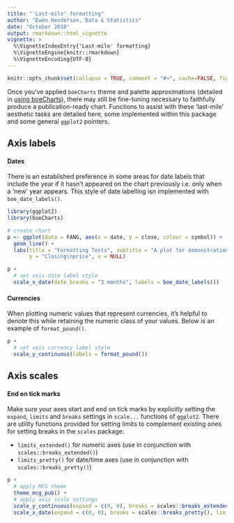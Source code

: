 ```yaml
---
title: "'Last-mile' formatting"
author: "Ewen Henderson, Data & Statistics"
date: "October 2018"
output: rmarkdown::html_vignette
vignette: >
  %\VignetteIndexEntry{'Last-mile' formatting}
  %\VignetteEngine{knitr::rmarkdown}
  %\VignetteEncoding{UTF-8}
---
```


```r
knitr::opts_chunk$set(collapse = TRUE, comment = "#>", cache=FALSE, fig.dpi = 96, fig.width = 7, fig.height = 5)
```

Once you've applied `boeCharts` theme and palette approximations (detailed in [using boeCharts](using-boeCharts.html)), there may still be fine-tuning necessary to faithfully produce a publication-ready chart. Functions to assist with these 'last-mile' aesthetic tasks are detailed here, some implemented within this package and some general `ggplot2` pointers.


## Axis labels

#### Dates

There is an established preference in some areas for date labels that include the year if it hasn't appeared on the chart previously i.e. only when a 'new' year appears. This style of date labelling isn implemented with `boe_date_labels()`.

```r

library(ggplot2)
library(boeCharts)

# create chart
p <- ggplot(data = FANG, aes(x = date, y = close, colour = symbol)) +
  geom_line() +
  labs(title = "Formatting Tests", subtitle = "A plot for demonstration purposes",
       y = "Closing\nprice", x = NULL)

p +
  # set axis date label style
  scale_x_date(date_breaks = "3 months", labels = boe_date_labels())

```

#### Currencies

When plotting numeric values that represent currencies, it's helpful to denote this while retaining the numeric class of your values. Below is an example of `format_pound()`.

```r

p +
  # set axis currency label style
  scale_y_continuous(labels = format_pound())

```


## Axis scales

#### End on tick marks

Make sure your axes start and end on tick marks by explicitly setting the `expand`, `limits` and `breaks` settings in `scale...` functions of `ggplot2`. There are utility functions provided for setting limits to complement existing ones for setting breaks in the `scales` package:

- `limits_extended()` for numeric axes (use in conjunction with `scales::breaks_extended()`)
- `limits_pretty()` for date/time axes (use in conjunction with `scales::breaks_pretty()`)

```r
p +
  # apply MCG theme
  theme_mcg_pub() +
  # apply axis scale settings
  scale_y_continuous(expand = c(0, 0), breaks = scales::breaks_extended(), limits = limits_extended(), position = "right") +
  scale_x_date(expand = c(0, 0), breaks = scales::breaks_pretty(), limits = limits_pretty(), labels = boe_date_labels())
```

